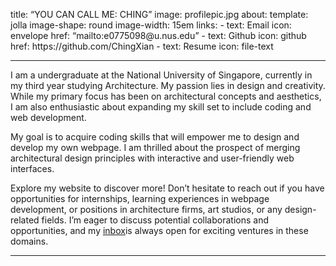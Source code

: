 title: "YOU CAN CALL ME: CHING "
image: profilepic.jpg
about: 
  template: jolla
  image-shape: round
  image-width: 15em
  links: 
    - text: Email
      icon: envelope
      href: "mailto:e0775098@u.nus.edu"
    - text: Github
      icon: github
      href: https://github.com/ChingXian
    - text: Resume
      icon: file-text
      

---

::: {#about-block}
:::

I am a undergraduate at the National University of Singapore, currently in my third year studying Architecture. My passion lies in design and creativity. While my primary focus has been on architectural concepts and aesthetics, I am also enthusiastic about expanding my skill set to include coding and web development.

My goal is to acquire coding skills that will empower me to design and develop my own webpage. I am thrilled about the prospect of merging architectural design principles with interactive and user-friendly web interfaces.

Explore my website to discover more! Don't hesitate to reach out if you have opportunities for internships, learning experiences in webpage development, or positions in architecture firms, art studios, or any design-related fields. I'm eager to discuss potential collaborations and opportunities, and my [inbox](mailto:e0775098@u.nus.edu)is always open for exciting ventures in these domains.

---

